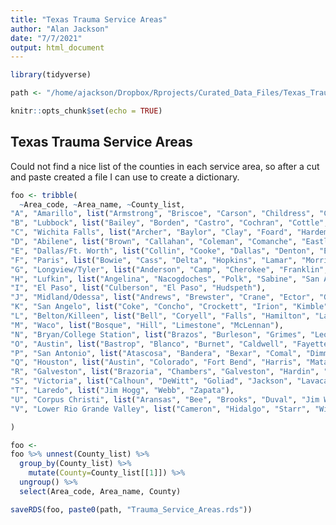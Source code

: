 ```yaml
---
title: "Texas Trauma Service Areas"
author: "Alan Jackson"
date: "7/7/2021"
output: html_document
---
```


```r
library(tidyverse)

path <- "/home/ajackson/Dropbox/Rprojects/Curated_Data_Files/Texas_Trauma_Service_Areas/"

knitr::opts_chunk$set(echo = TRUE)
```

## Texas Trauma Service Areas

Could not find a nice list of the counties in each service area, so after 
a cut and paste created a file I can use to create a dictionary.

```r

foo <- tribble(
  ~Area_code, ~Area_name, ~County_list, 
"A", "Amarillo", list("Armstrong", "Briscoe", "Carson", "Childress", "Collingsworth", "Dallam", "Deaf Smith", "Donley", "Gray", "Hall", "Hansford", "Hartley", "Hemphill", "Hutchinson", "Lipscomb", "Moore", "Ochiltree", "Oldham", "Parmer", "Potter", "Randall", "Roberts", "Sherman", "Swisher", "Wheeler"),
"B", "Lubbock", list("Bailey", "Borden", "Castro", "Cochran", "Cottle", "Crosby", "Dawson", "Dickens", "Floyd", "Gaines", "Garza", "Hale", "Hockley", "Kent", "King", "Lamb", "Lubbock", "Lynn", "Motley", "Scurry", "Terry", "Yoakum"),
"C", "Wichita Falls", list("Archer", "Baylor", "Clay", "Foard", "Hardeman", "Jack", "Montague", "Wichita", "Wilbarger", "Young"),
"D", "Abilene", list("Brown", "Callahan", "Coleman", "Comanche", "Eastland", "Fisher", "Haskell", "Jones", "Knox", "Mitchell", "Nolan", "Shackelford", "Stephens", "Stonewall", "Taylor", "Throckmorton"),
"E", "Dallas/Ft. Worth", list("Collin", "Cooke", "Dallas", "Denton", "Ellis", "Erath", "Fannin", "Grayson", "Hood", "Hunt", "Johnson", "Kaufman", "Navarro", "Palo Pinto", "Parker", "Rockwall", "Somervell", "Tarrant", "Wise"),
"F", "Paris", list("Bowie", "Cass", "Delta", "Hopkins", "Lamar", "Morris", "Red River", "Titus"),
"G", "Longview/Tyler", list("Anderson", "Camp", "Cherokee", "Franklin", "Freestone", "Gregg", "Harrison", "Henderson", "Houston", "Marion", "Panola", "Rains", "Rusk", "Shelby", "Smith", "Trinity", "Upshur", "Van Zandt", "Wood"),
"H", "Lufkin", list("Angelina", "Nacogdoches", "Polk", "Sabine", "San Augustine", "San Jacinto", "Tyler"),
"I", "El Paso", list("Culberson", "El Paso", "Hudspeth"),
"J", "Midland/Odessa", list("Andrews", "Brewster", "Crane", "Ector", "Glasscock", "Howard", "Jeff Davis", "Loving", "Martin", "Midland", "Pecos", "Presidio", "Reeves", "Terrell", "Upton", "Ward", "Winkler"),
"K", "San Angelo", list("Coke", "Concho", "Crockett", "Irion", "Kimble", "Mason", "McCulloch", "Menard", "Reagan", "Runnels", "Schleicher", "Sterling", "Sutton", "Tom Green"),
"L", "Belton/Killeen", list("Bell", "Coryell", "Falls", "Hamilton", "Lampasas", "Milam", "Mills"),
"M", "Waco", list("Bosque", "Hill", "Limestone", "McLennan"),
"N", "Bryan/College Station", list("Brazos", "Burleson", "Grimes", "Leon", "Madison", "Robertson", "Washington"),
"O", "Austin", list("Bastrop", "Blanco", "Burnet", "Caldwell", "Fayette", "Hays", "Lee", "Llano", "San Saba", "Travis", "Williamson"),
"P", "San Antonio", list("Atascosa", "Bandera", "Bexar", "Comal", "Dimmit", "Edwards", "Frio", "Gillespie", "Gonzales", "Guadalupe", "Karnes", "Kendall", "Kerr", "Kinney", "La Salle", "Maverick", "Medina", "Real", "Uvalde", "Val Verde", "Wilson", "Zavala"),
"Q", "Houston", list("Austin", "Colorado", "Fort Bend", "Harris", "Matagorda", "Montgomery", "Walker", "Waller", "Wharton"),
"R", "Galveston", list("Brazoria", "Chambers", "Galveston", "Hardin", "Jasper", "Jefferson", "Liberty", "Newton", "Orange"),
"S", "Victoria", list("Calhoun", "DeWitt", "Goliad", "Jackson", "Lavaca", "Victoria"),
"T", "Laredo", list("Jim Hogg", "Webb", "Zapata"),
"U", "Corpus Christi", list("Aransas", "Bee", "Brooks", "Duval", "Jim Wells", "Kenedy", "Kleberg", "Live Oak", "McMullen", "Nueces", "Refugio", "San Patricio"),
"V", "Lower Rio Grande Valley", list("Cameron", "Hidalgo", "Starr", "Willacy")

)

foo <- 
foo %>% unnest(County_list) %>% 
  group_by(County_list) %>% 
    mutate(County=County_list[[1]]) %>% 
  ungroup() %>% 
  select(Area_code, Area_name, County)

saveRDS(foo, paste0(path, "Trauma_Service_Areas.rds"))

```




